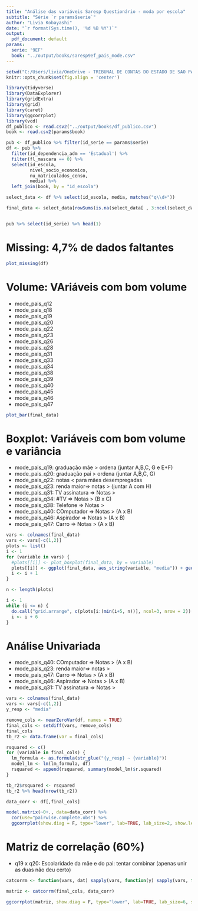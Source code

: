 ```yaml
---
title: "Análise das variáveis Saresp Questionário - moda por escola"
subtitle: "Série `r params$serie`"
author: "Livia Kobayashi"
date: "`r format(Sys.time(), '%d %B %Y')`"
output: 
  pdf_document: default
params: 
  serie: '9EF'
  book: "../output/books/saresp9ef_pais_mode.csv"  
---
```


```r
setwd("C:/Users/livia/OneDrive - TRIBUNAL DE CONTAS DO ESTADO DE SAO PAULO/efeito_escola/analises")
knitr::opts_chunk$set(fig.align = 'center')
```

```r
library(tidyverse)
library(DataExplorer)
library(gridExtra)
library(grid)
library(caret)
library(ggcorrplot)
library(vcd)
df_publico <- read.csv2("../output/books/df_publico.csv")
book <- read.csv2(params$book)
```


```r
pub <- df_publico %>% filter(id_serie == params$serie)
df <- pub %>% 
  filter(id_dependencia_adm == 'Estadual') %>% 
  filter(fl_mascara == 0) %>% 
  select(id_escola,
         nivel_socio_economico,
         nu_matriculados_censo,
         media) %>% 
  left_join(book, by = "id_escola")

select_data <- df %>% select(id_escola, media, matches("q\\d+"))

final_data <- select_data[rowSums(is.na(select_data[ , 3:ncol(select_data)])) == 0, ]


pub %>% select(id_serie) %>% head(1)
```
# Missing: 4,7% de dados faltantes
```r
plot_missing(df)
```

# Volume: VAriáveis com bom volume
  * mode_pais_q12
  * mode_pais_q18
  * mode_pais_q19
  * mode_pais_q20
  * mode_pais_q22
  * mode_pais_q23
  * mode_pais_q26
  * mode_pais_q28
  * mode_pais_q31
  * mode_pais_q33
  * mode_pais_q34
  * mode_pais_q38
  * mode_pais_q39
  * mode_pais_q40
  * mode_pais_q45
  * mode_pais_q46
  * mode_pais_q47

```r
plot_bar(final_data)
```

# Boxplot: Variáveis com bom volume e variância
  * mode_pais_q19: graduação mãe > ordena (juntar A,B,C, G e E+F)
  * mode_pais_q20: graduação pai > ordena (juntar A,B,C, G)
  * mode_pais_q22: notas < para mães desempregadas
  * mode_pais_q23: renda maior=> notas > (juntar A com H)
  * mode_pais_q31: TV assinatura => Notas >
  * mode_pais_q34: #TV => Notas > (B x C)
  * mode_pais_q38: Telefone => Notas >
  * mode_pais_q40: COmputador => Notas > (A x B)
  * mode_pais_q46: Aspirador => Notas > (A x B)
  * mode_pais_q47: Carro => Notas > (A x B)
```r
vars <- colnames(final_data)
vars <- vars[-c(1,2)]
plots <- list()
i <- 1
for (variable in vars) {
  #plots[[i]] <- plot_boxplot(final_data, by = variable)
  plots[[i]] <- ggplot(final_data, aes_string(variable, "media")) + geom_boxplot()
  i <- i + 1
}

n <- length(plots)

i <- 1
while (i <= n) {
  do.call("grid.arrange", c(plots[i:(min(i+5, n))], ncol=3, nrow = 2))
  i <- i + 6
}


```



# Análise Univariada
* mode_pais_q40: COmputador => Notas > (A x B)
* mode_pais_q23: renda maior=> notas >
* mode_pais_q47: Carro => Notas > (A x B)
* mode_pais_q46: Aspirador => Notas > (A x B)
* mode_pais_q31: TV assinatura => Notas >



```r

vars <- colnames(final_data)
vars <- vars[-c(1,2)]
y_resp <- "media"

remove_cols <- nearZeroVar(df, names = TRUE)
final_cols <- setdiff(vars, remove_cols)
final_cols
tb_r2 <- data.frame(var = final_cols)

rsquared <- c()
for (variable in final_cols) {
  lm_formula <- as.formula(str_glue("{y_resp} ~ {variable}"))
  model_lm <- lm(lm_formula, df)
  rsquared <- append(rsquared, summary(model_lm)$r.squared)
}

tb_r2$rsquared <- rsquared
tb_r2 %>% head(nrow(tb_r2))

```
```r
data_corr <- df[,final_cols]

model.matrix(~0+., data=data_corr) %>% 
  cor(use="pairwise.complete.obs") %>% 
  ggcorrplot(show.diag = F, type="lower", lab=TRUE, lab_size=2, show.legend = F)
```

# Matriz de correlação (60%)
* q19 x q20: Escolaridade da mãe e do pai: tentar combinar (apenas unir as duas não deu certo)

```r

catcorrm <- function(vars, dat) sapply(vars, function(y) sapply(vars, function(x) assocstats(table(dat[,x],dat[,y]))$cramer))

matriz <- catcorrm(final_cols, data_corr)

ggcorrplot(matriz, show.diag = F, type="lower", lab=TRUE, lab_size=6, show.legend = F)
```

